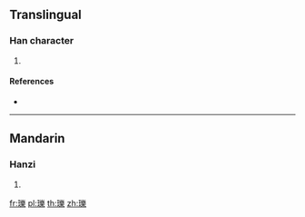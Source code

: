 ==Translingual==

===Han character===
{{Han char|rn=96|rad=玉|as=15|sn=19|four=12194|canj=MGVID}}

# {{defn|Han|sort=玉15}}

====References====
* {{Han ref|kx=0744.290|dkj=21321|dj=1153.120|hdz=21145.060|uh=74C5|ud=29893|bh=F274|bd=62068}}

----

==Mandarin==

===Hanzi===
{{cmn-hanzi|pin=[[lì]] ([[li4]])|wg=li<sup>4</sup>}}

# {{defn|lang=cmn|sort=玉15}}

[[fr:瓅]]
[[pl:瓅]]
[[th:瓅]]
[[zh:瓅]]